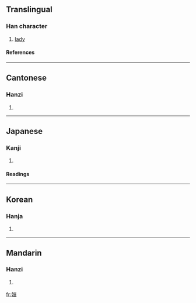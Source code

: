 ==Translingual==
===Han character===
{{Han char|rn=38|rad=女|as=06|sn=9|four=4141<sub>6</sub>|canj=女一日一 (VMAM)}}
# [[lady]]
====References====
{{Han ref|kx=0260.260|dkj=06232|dj=0527.020|hdz=21043.030|uh=59EE|ud=23022|bh=CE64|bd=52836}}
----
==Cantonese==
===Hanzi===
{{yue-hanzi|jyut=|y=hang4}}
# {{defn|Cantonese}}
----
==Japanese==
===Kanji===
{{ja-kanji|grade=|rs=女06}}
# {{defn|Japanese}} 
====Readings====
{{ja-readings|on=[[こう]] (kō), [[ごう]] (gō), [[じょう]] (jō)|kun=}}
----
==Korean==
===Hanja===
{{ko-hanja|hangeul=항|rv=hang|mr=hang}}
# {{defn|Korean}}
----
==Mandarin==
===Hanzi===
{{cmn-hanzi|pin=[[héng]] ([[heng2]])|wg=heng<sup>2</sup>}}
# {{defn|Mandarin}}

[[fr:姮]]